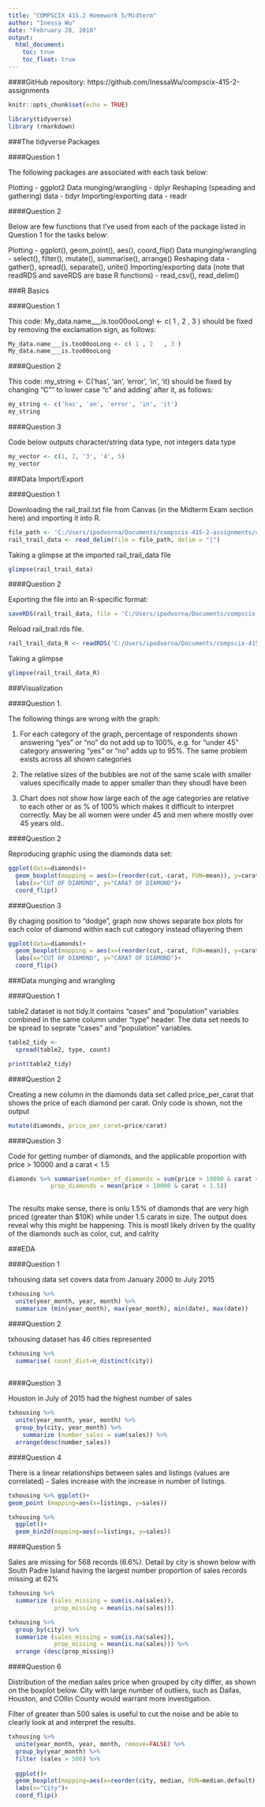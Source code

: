 ```yaml
---
title: "COMPSCIX 415.2 Homework 5/Midterm"
author: "Inessa Wu"
date: "February 28, 2018"
output: 
  html_document:
    toc: true
    toc_float: true
---
```



####GitHub repository: https://github.com/InessaWu/compscix-415-2-assignments


```r
knitr::opts_chunk$set(echo = TRUE)
```

```r
library(tidyverse)
library (rmarkdown)
```

###The tidyverse Packages

####Question 1

The following packages are associated with each task below:

Plotting - ggplot2
Data munging/wrangling - dplyr
Reshaping (speading and gathering) data - tidyr
Importing/exporting data - readr

####Question 2

Below are few functions that I’ve used from each of the package listed in Question 1 for the tasks below:

Plotting - ggplot(), geom_point(), aes(), coord_flip() 
Data munging/wrangling - select(), filter(), mutate(), summarise(), arrange()
Reshaping data - gather(), spread(), separate(), unite()
Importing/exporting data (note that readRDS and saveRDS are base R functions) - read_csv(), read_delim()

###R Basics

####Question 1

This code:
My_data.name___is.too00ooLong! <- c( 1 , 2   , 3 )
should be fixed by removing the exclamation sign, as follows:

```r
My_data.name___is.too00ooLong <- c( 1 , 2   , 3 )
My_data.name___is.too00ooLong
```

####Question 2

This code:
my_string <- C('has', 'an', 'error', 'in', 'it)
should be fixed by changing "C"" to lower case "c" and adding ' after it, as follows:

```r
my_string <- c('has', 'an', 'error', 'in', 'it')
my_string
```

####Question 3

Code below outputs character/string data type, not integers data type

```r
my_vector <- c(1, 2, '3', '4', 5)
my_vector
```

###Data Import/Export

####Question 1

Downloading the rail_trail.txt file from Canvas (in the Midterm Exam section here) and importing it into R. 

```r
file_path <- 'C:/Users/ipodvorna/Documents/compscix-415-2-assignments/compscix-415-2-assignments/rail_trail.txt'
rail_trail_data <- read_delim(file = file_path, delim = "|")
```
Taking a glimpse at the imported rail_trail_data file

```r
glimpse(rail_trail_data)
```

####Question 2

Exporting the file into an R-specific format: 

```r
saveRDS(rail_trail_data, file = 'C:/Users/ipodvorna/Documents/compscix-415-2-assignments/compscix-415-2-assignments/rail_trail.rds')
```

Reload rail_trail.rds file.

```r
rail_trail_data_R <- readRDS('C:/Users/ipodvorna/Documents/compscix-415-2-assignments/compscix-415-2-assignments/rail_trail.rds')
```

Taking a glimpse

```r
glimpse(rail_trail_data_R)
```

###Visualization

####Question 1.

The following things are wrong with the graph:

1. For each category of the graph, percentage of respondents shown answering "yes" or "no" do not add up to 100%, e.g. for "under 45" category answering "yes" or "no" adds up to 95%. The same problem exists across all shown categories

2. The relative sizes of the bubbles are not of the same scale with smaller values specifically made to apper smaller than they shoudl have been

3. Chart does not show how large each of the age categories are relative to each other or as % of 100% which makes it difficult to interpret correctly. May be all women were under 45 and men where mostly over 45 years old..

####Question 2

Reproducing graphic using the diamonds data set:

```r
ggplot(data=diamonds)+
  geom_boxplot(mapping = aes(x=(reorder(cut,-carat, FUN=mean)), y=carat, fill=color), position="identity")+
  labs(x="CUT OF DIAMOND", y="CARAT OF DIAMOND")+
  coord_flip()
```

####Question 3

By chaging position to "dodge", graph now shows separate box plots for each color of diamond within each cut category instead oflayering them

```r
ggplot(data=diamonds)+
  geom_boxplot(mapping = aes(x=(reorder(cut,-carat, FUN=mean)), y=carat, fill=color), position="dodge")+
  labs(x="CUT OF DIAMOND", y="CARAT OF DIAMOND")+
  coord_flip()
```

###Data munging and wrangling

####Question 1

table2 dataset is not tidy.It contains "cases" and "population" variables combined in the same column under "type" header. The data set needs to be spread to seprate "cases" and "population" variables.

```r
table2_tidy <-  
  spread(table2, type, count)

print(table2_tidy)
```

####Question 2

Creating a new column in the diamonds data set called price_per_carat that shows the price of each diamond per carat. Only code is shown, not the output

```r
mutate(diamonds, price_per_carat=price/carat)
```

####Question 3

Code for getting number of diamonds, and the applicable proportion with price > 10000 and a carat < 1.5

```r
diamonds %>% summarise(number_of_diamonds = sum(price > 10000 & carat < 1.5),
            prop_diamonds = mean(price > 10000 & carat < 1.5))
  
```

The results make sense, there is onlu 1.5% of diamonds that are very high priced (greater than $10K) while under 1.5 carats in size. The output does reveal why this might be happening. This is mostl likely driven by the quality of the diamonds such as color, cut, and calrity


###EDA

####Question 1

txhousing data set covers data from January 2000 to July 2015

```r
txhousing %>%
  unite(year_month, year, month) %>%
  summarize (min(year_month), max(year_month), min(date), max(date))

```

####Question 2

txhousing dataset has 46 cities represented

```r
txhousing %>%
  summarise( count_dist=n_distinct(city))
        
```

####Question 3

Houston in July of 2015 had the highest number of sales

```r
txhousing %>% 
  unite(year_month, year, month) %>%
  group_by(city, year_month) %>%
    summarize (number_sales = sum(sales)) %>%
  arrange(desc(number_sales))

```

####Question 4

There is a linear relationships between sales and listings (values are correlated) - Sales increase with the increase in number of listings.

```r
txhousing %>% ggplot()+
geom_point (mapping=aes(x=listings, y=sales))
```

```r
txhousing %>% 
  ggplot()+
  geom_bin2d(mapping=aes(x=listings, y=sales))
```

####Question 5

Sales are missing for 568 records (6.6%). Detail by city is shown below with South Padre Island having the largest number proportion of sales records missing at 62%

```r
txhousing %>% 
  summarize (sales_missing = sum(is.na(sales)), 
             prop_missing = mean(is.na(sales)))
```


```r
txhousing %>% 
  group_by(city) %>%
  summarize (sales_missing = sum(is.na(sales)), 
             prop_missing = mean(is.na(sales))) %>%
  arrange (desc(prop_missing))
```

####Question 6

Distribution of the median sales price when grouped by city differ, as shown on the boxplot below. City with large number of outliers, such as Dallas, Houston, and COllin County would warrant more investigation. 

Filter of greater than 500 sales is useful to cut the noise and be able to clearly look at and interpret the results.

```r
txhousing %>% 
  unite(year_month, year, month, remove=FALSE) %>%
  group_by(year_month) %>%
  filter (sales > 500) %>%
 
  ggplot()+
  geom_boxplot(mapping=aes(x=reorder(city, median, FUN=median.default), y=median))+
  labs(x="City")+
  coord_flip()
```




